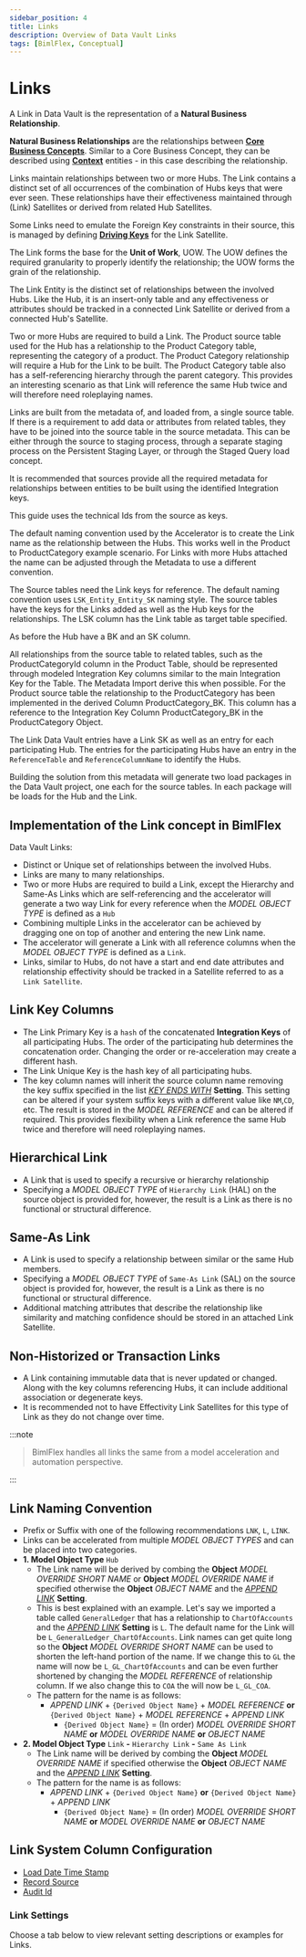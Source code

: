 ---
sidebar_position: 4
title: Links
description: Overview of Data Vault Links
tags: [BimlFlex, Conceptual]
---


# Links

A Link in Data Vault is the representation of a **Natural Business Relationship**.

**Natural Business Relationships** are the relationships between [**Core Business Concepts**](bimlflex-data-vault-concept-hub). Similar to a Core Business Concept, they can be described using [**Context**](bimlflex-data-vault-concept-satellite) entities - in this case describing the relationship.

Links maintain relationships between two or more Hubs. The Link contains a distinct set of all occurrences of the combination of Hubs keys that were ever seen. These relationships have their effectiveness maintained through (Link) Satellites or derived from related Hub Satellites.

Some Links need to emulate the Foreign Key constraints in their source, this is managed by defining [**Driving Keys**](bimlflex-data-vault-driving-keys) for the Link Satellite.

The Link forms the base for the **Unit of Work**, UOW. The UOW defines the required granularity to properly identify the relationship; the UOW forms the grain of the relationship.

The Link Entity is the distinct set of relationships between the involved Hubs. Like the Hub, it is an insert-only table and any effectiveness or attributes should be tracked in a connected Link Satellite or derived from a connected Hub's Satellite.

Two or more Hubs are required to build a Link. The Product source table used for the Hub has a relationship to the Product Category table, representing the category of a product. The Product Category relationship will require a Hub for the Link to be built. The Product Category table also has a self-referencing hierarchy through the parent category. This provides an interesting scenario as that Link will reference the same Hub twice and will therefore need roleplaying names.

Links are built from the metadata of, and loaded from, a single source table. If there is a requirement to add data or attributes from related tables, they have to be joined into the source table in the source metadata. This can be either through the source to staging process, through a separate staging process on the Persistent Staging Layer, or through the Staged Query load concept.

It is recommended that sources provide all the required metadata for relationships between entities to be built using the identified Integration keys.

This guide uses the technical Ids from the source as keys.

The default naming convention used by the Accelerator is to create the Link name as the relationship between the Hubs. This works well in the Product to ProductCategory example scenario. For Links with more Hubs attached the name can be adjusted through the Metadata to use a different convention.

The Source tables need the Link keys for reference. The default naming convention uses `LSK_Entity_Entity_SK` naming style. The source tables have the keys for the Links added as well as the Hub keys for the relationships. The LSK column has the Link table as target table specified.

As before the Hub have a BK and an SK column.

All relationships from the source table to related tables, such as the ProductCategoryId column in the Product Table, should be represented through modeled Integration Key columns similar to the main Integration Key for the Table. The Metadata Import derive this when possible. For the Product source table the relationship to the ProductCategory has been implemented in the derived Column ProductCategory_BK. This column has a reference to the Integration Key Column ProductCategory_BK in the ProductCategory Object.

The Link Data Vault entries have a Link SK as well as an entry for each participating Hub. The entries for the participating Hubs have an entry in the `ReferenceTable` and `ReferenceColumnName` to identify the Hubs.

Building the solution from this metadata will generate two load packages in the Data Vault project, one each for the source tables. In each package will be loads for the Hub and the Link.

## Implementation of the Link concept in BimlFlex

Data Vault Links:

* Distinct or Unique set of relationships between the involved Hubs.
* Links are many to many relationships.
* Two or more Hubs are required to build a Link, except the Hierarchy and Same-As Links which are self-referencing and the accelerator will generate a two way Link for every reference when the *MODEL OBJECT TYPE* is defined as a `Hub`
* Combining multiple Links in the accelerator can be achieved by dragging one on top of another and entering the new Link name.
* The accelerator will generate a Link with all reference columns when the *MODEL OBJECT TYPE* is defined as a `Link`.
* Links, similar to Hubs, do not have a start and end date attributes and relationship effectivity should be tracked in a Satellite referred to as a `Link Satellite`.

## Link Key Columns

* The Link Primary Key is a `hash` of the concatenated **Integration Keys** of all participating Hubs.
  The order of the participating hub determines the concatenation order.
  Changing the order or re-acceleration may create a different hash.
* The Link Unique Key is the hash key of all participating hubs.
* The key column names will inherit the source column name removing the key suffix specified in the list [*KEY ENDS WITH*](bimlflex-app-reference-documentation-settings-index) **Setting**.
  This setting can be altered if your system suffix keys with a different value like `NM`,`CD`, etc.
  The result is stored in the *MODEL REFERENCE* and can be altered if required.
  This provides flexibility when a Link reference the same Hub twice and therefore will need roleplaying names.

## Hierarchical Link

* A Link that is used to specify a recursive or hierarchy relationship
* Specifying a *MODEL OBJECT TYPE* of `Hierarchy Link` (HAL) on the source object is provided for, however, the result is a Link as there is no functional or structural difference.

## Same-As Link

* A Link is used to specify a relationship between similar or the same Hub members.
* Specifying a *MODEL OBJECT TYPE* of `Same-As Link` (SAL) on the source object is provided for, however, the result is a Link as there is no functional or structural difference.
* Additional matching attributes that describe the relationship like similarity and matching confidence should be stored in an attached Link Satellite.

## Non-Historized or Transaction Links

* A Link containing immutable data that is never updated or changed.
  Along with the key columns referencing Hubs, it can include additional association or degenerate keys.
* It is recommended not to have Effectivity Link Satellites for this type of Link as they do not change over time.
:::note


> BimlFlex handles all links the same from a model acceleration and automation perspective.

:::


## Link Naming Convention

* Prefix or Suffix with one of the following recommendations `LNK`, `L`, `LINK`.
* Links can be accelerated from multiple *MODEL OBJECT TYPES* and can be placed into two categories.
* **1. Model Object Type** `Hub`
  * The Link name will be derived by combing the **Object** *MODEL OVERRIDE SHORT NAME* or **Object** *MODEL OVERRIDE NAME* if specified otherwise the **Object** *OBJECT NAME* and the [*APPEND LINK*](bimlflex-app-reference-documentation-settings-index) **Setting**.
  * This is best explained with an example.
    Let's say we imported a table called `GeneralLedger` that has a relationship to `ChartOfAccounts` and the [*APPEND LINK*](bimlflex-app-reference-documentation-settings-index) **Setting** is `L`.
    The default name for the Link will be `L_GeneralLedger_ChartOfAccounts`.
    Link names can get quite long so the **Object** *MODEL OVERRIDE SHORT NAME* can be used to shorten the left-hand portion of the name.
    If we change this to `GL` the name will now be `L_GL_ChartOfAccounts` and can be even further shortened by changing the *MODEL REFERENCE* of relationship column.
    If we also change this to `COA` the will now be `L_GL_COA`.
  * The pattern for the name is as follows:
    * *APPEND LINK* + `{Derived Object Name}` + *MODEL REFERENCE* **or** `{Derived Object Name}` + *MODEL REFERENCE* + *APPEND LINK*
      * `{Derived Object Name}` = (In order) *MODEL OVERRIDE SHORT NAME* **or** *MODEL OVERRIDE NAME* **or** *OBJECT NAME*
* **2. Model Object Type** `Link` **-** `Hierarchy Link` **-** `Same As Link`
  * The Link name will be derived by combing the **Object** *MODEL OVERRIDE NAME* if specified otherwise the **Object** *OBJECT NAME* and the [*APPEND LINK*](bimlflex-app-reference-documentation-settings-index) **Setting**.
  * The pattern for the name is as follows:
    * *APPEND LINK* + `{Derived Object Name}` **or** `{Derived Object Name}` + *APPEND LINK*
      * `{Derived Object Name}` = (In order) *MODEL OVERRIDE SHORT NAME* **or** *MODEL OVERRIDE NAME* **or** *OBJECT NAME*

## Link System Column Configuration

* [Load Date Time Stamp](xref:bimlflex-data-vault-best-practices#roweffectivefromdate)
* [Record Source](xref:bimlflex-data-vault-best-practices#record-source)
* [Audit Id](xref:bimlflex-data-vault-best-practices#audit-id)

### Link Settings

Choose a tab below to view relevant setting descriptions or examples for Links.

<SettingsLink />
